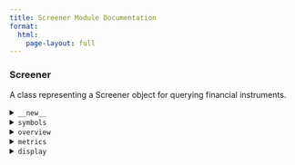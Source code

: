 ```yaml
---
title: Screener Module Documentation
format:
  html:
    page-layout: full
---
```


### Screener

A class representing a Screener object for querying financial instruments.

<details>
<summary>`__new__`</summary>

Create a new Screener object.

**Parameters:**

- `quote_type` (str): The type of financial instrument to screen. Options are:
  - `"EQUITY"`
  - `"MUTUALFUND"`
  - `"ETF"`
  - `"INDEX"`
  - `"FUTURE"`
  - `"CRYPTO"`

- `filters` (List[str]): A list of JSON strings specifying filter criteria.
  Each filter should follow the format:
  ```json
  {
      "operator": "<op>",
      "operands": ["<metric>", <value>[, <value2>]]
  }
  ```
  Where `<op>` can be one of:
  - `"eq"`
  - `"gte"`
  - `"lte"`
  - `"gt"`
  - `"lt"`
  - `"btwn"`

- `sort_field` (str, optional): The metric to sort by.
- `sort_descending` (bool, default=`True`): Whether to sort in descending order.
- `offset` (int, default=`0`): The starting index of results to return.
- `size` (int, default=`250`): The maximum number of results to return.

**Returns:**

- `Screener`: A Screener object.

**Example:**

```python
from finalytics import Screener

screener = Screener(
    quote_type="EQUITY",
    filters=[
        '{"operator": "eq", "operands": ["exchange", "NMS"]}'
    ],
    sort_field="intradaymarketcap",
    sort_descending=True,
    offset=0,
    size=100
)
```

**Note:**
A full list of screener metrics for each category can be found at:
[https://github.com/Nnamdi-sys/finalytics/tree/main/rust/src/data/yahoo/screeners/screeners.json](https://github.com/Nnamdi-sys/finalytics/tree/main/rust/src/data/yahoo/screeners/screeners.json)

</details>

<details>
<summary>`symbols`</summary>

Get the list of ticker symbols matching the screener criteria.

**Returns:**

- `List[str]`: A list of ticker symbols, e.g., `["AAPL", "MSFT", "GOOGL"]`.

**Example:**

```python
symbols = screener.symbols()
print(symbols)
```

</details>

<details>
<summary>`overview`</summary>

Get a Polars DataFrame containing the overview of screened instruments.

**Returns:**

- `DataFrame`: A Polars DataFrame with overview data.

**Example:**

```python
overview_df = screener.overview()
print(overview_df)
```
</details>

<details>
<summary>`metrics`</summary>

Get a Polars DataFrame containing detailed metrics for screened instruments.

**Returns:**

- `DataFrame`: A Polars DataFrame with detailed metrics.

**Example:**

```python
metrics_df = screener.metrics()
print(metrics_df)
```
</details>

<details>
<summary>`display`</summary>

Display the overview and metrics DataFrames as interactive DataTables in the web browser.

**Example:**

```python
screener.display()
```
</details>
